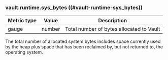 ### vault.runtime.sys_bytes ((#vault-runtime-sys_bytes))

Metric type | Value   | Description
----------- | ------- | -----------
gauge       | number  | Total number of bytes allocated to Vault

The total number of allocated system bytes includes space currently used by the
heap plus space that has been reclaimed by, but not returned to, the operating
system.